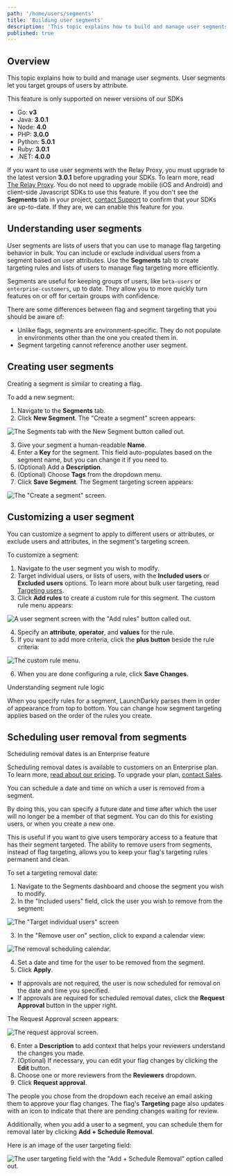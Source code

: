 ```yaml
---
path: '/home/users/segments'
title: 'Building user segments'
description: 'This topic explains how to build and manage user segments. User segments let you target groups of users by attribute.'
published: true
---
```


## Overview

This topic explains how to build and manage user segments. User segments let you target groups of users by attribute.

<Callout intent="alert">
<CalloutTitle>This feature is only supported on newer versions of our SDKs</CalloutTitle>
<CalloutDescription>

* Go: **v3**
* Java: **3.0.1**
* Node: **4.0**
* PHP: **3.0.0**
* Python: **5.0.1**
* Ruby: **3.0.1**
* .NET: **4.0.0**

If you want to use user segments with the Relay Proxy, you must upgrade to the latest version
**3.0.1** before upgrading your SDKs. To learn more, read [The Relay Proxy](/home/relay-proxy). You do
not need to upgrade mobile (iOS and Android) and client-side Javascript SDKs to use this feature. If you don't see the **Segments** tab in your project, [contact Support](https://support.launchdarkly.com/hc/en-us/requests/new) to confirm that your SDKs are up-to-date. If they are, we can enable this feature for you.

</CalloutDescription>
</Callout>

## Understanding user segments

User segments are lists of users that you can use to manage flag targeting behavior in bulk. You can include or exclude individual users from a segment based on user attributes. Use the **Segments** tab to create targeting rules and lists of users to manage flag targeting more efficiently.

Segments are useful for keeping groups of users, like `beta-users` or `enterprise-customers`, up to date. They allow you to more quickly turn features on or off for certain groups with confidence.

There are some differences between flag and segment targeting that you should be aware of:

- Unlike flags, segments are environment-specific. They do not populate in environments other than the one you created them in.
- Segment targeting cannot reference another user segment.

## Creating user segments

Creating a segment is similar to creating a flag.

To add a new segment:

1. Navigate to the **Segments** tab.
2. Click **New Segment**. The "Create a segment" screen appears:

![The Segments tab with the New Segment button called out.](../../images/segments-new-callout.png)


3. Give your segment a human-readable **Name**.
4. Enter a **Key** for the segment. This field auto-populates based on the segment name, but you can change it if you need to.
5. (Optional) Add a **Description**.
6. (Optional) Choose **Tags** from the dropdown menu.
7. Click **Save Segment**. The Segment targeting screen appears:

![The "Create a segment" screen.](../../images/segments-create.png)


## Customizing a user segment

You can customize a segment to apply to different users or attributes, or exclude users and attributes, in the segment's targeting screen.

To customize a segment:

1. Navigate to the user segment you wish to modify.
2. Target individual users, or lists of users, with the **Included users** or **Excluded users** options. To learn more about bulk user targeting, read [Targeting users](/home/flags/targeting-users).
3. Click **Add rules** to create a custom rule for this segment. The custom rule menu appears:

![A user segment screen with the "Add rules" button called out.](../../images/segments-add-rules-callout.png)

4. Specify an **attribute**, **operator**, and **values** for the rule.
5. If you want to add more criteria, click the **plus button** beside the rule criteria:

![The custom rule menu.](../../images/segments-user-include-dropdown.png)

6. When you are done configuring a rule, click **Save Changes**.

<Callout intent="info">
<CalloutTitle>Understanding segment rule logic</CalloutTitle>
<CalloutDescription>

When you specify rules for a segment, LaunchDarkly parses them in order of appearance from top to bottom. You can change how segment targeting applies based on the order of the rules you create.

</CalloutDescription>
</Callout>

## Scheduling user removal from segments

<Callout intent="primary">
<CalloutTitle>Scheduling removal dates is an Enterprise feature</CalloutTitle>
<CalloutDescription>

Scheduling removal dates is available to customers on an Enterprise plan. To learn more, [read about our pricing](https://launchdarkly.com/pricing/). To upgrade your plan, [contact Sales](https://launchdarkly.com/contact-sales/).

</CalloutDescription>
</Callout>

You can schedule a date and time on which a user is removed from a segment.

By doing this, you can specify a future date and time after which the user will no longer be a member of that segment. You can do this for existing users, or when you create a new one.

This is useful if you want to give users temporary access to a feature that has their segment targeted. The ability to remove users from segments, instead of flag targeting, allows you to keep your flag's targeting rules permanent and clean.

To set a targeting removal date:

1. Navigate to the Segments dashboard and choose the segment you wish to modify.
2. In the "Included users" field, click the user you wish to remove from the segment:

![The "Target individual users" screen](../../images/segments-remove-user-on.png)

3. In the "Remove user on" section, click to expand a calendar view:

![The removal scheduling calendar.](../../images/segments-schedule-calendar.png)

4. Set a date and time for the user to be removed from the segment.
5. Click **Apply**.
* If approvals are not required, the user is now scheduled for removal on the date and time you specified.
* If approvals are required for scheduled removal dates, click the **Request Approval** button in the upper right.

The Request Approval screen appears:

![The request approval screen.](../../images/approvals-request-schedule-removal.png)

6. Enter a **Description** to add context that helps your reviewers understand the changes you made.
7. (Optional) If necessary, you can edit your flag changes by clicking the **Edit** button.
8. Choose one or more reviewers from the **Reviewers** dropdown.
9. Click **Request approval**.

The people you chose from the dropdown each receive an email asking them to approve your flag changes. The flag's **Targeting** page also updates with an icon to indicate that there are pending changes waiting for review.

Additionally, when you add a user to a segment, you can schedule them for removal later by clicking **Add + Schedule Removal**.

Here is an image of the user targeting field:

![The user targeting field with the "Add + Schedule Removal" option called out.](../../images/flag-targeting-user-add-schedule-callout.png)
